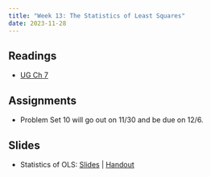 ```yaml
---
title: "Week 13: The Statistics of Least Squares"
date: 2023-11-28
---
```



## Readings 

- [UG Ch 7](https://mattblackwell.github.io/gov2002-book/08_ols_properties.html) 

## Assignments

- Problem Set 10 will go out on 11/30 and be due on 12/6.  


## Slides

- Statistics of OLS: [Slides](/files/slides/13_ols_properties.pdf) | [Handout](/files/slides/13_ols_properties_handout.pdf)
